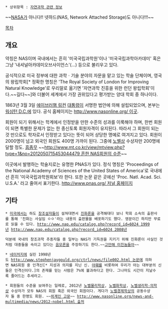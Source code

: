  * 상위항목 : [[자연과학 관련 정보]]

~~[[NASA]]가 아니다!! 넷하드(NAS, Network Attached Storage)도 아니다!!!~~ 

[[목차]]

== 개요 ==
약칭은 NAS이며 국내에서는 흔히 '미국국립과학원'이나 '미국국립과학아카데미' 혹은 그냥 '내셔널아카데미오브사이언스'(...) 등으로 불리우고 있다.

공식적으로 미국 정부에 대한 과학ㆍ기술 분야의 자문을 맡고 있는 학술 단체이며, 영국의 왕립학회[* 정확한 명칭은 'The Royal Society of London for Improving Natural Knowledge'로 우리말로 옮기면 '자연과학 진흥을 위한 런던 왕립학회'이다.~~길다~~]와 더불어 세계에서 가장 권위있다고 평가받는 양대 학회 중 하나이다.

1863년 3월 3일 [[에이브러햄 링컨]] [[대통령]]이 서명한 법안에 의해 설립되었으며, 본부는 [[워싱턴 D.C.]]에 있다. 공식 홈페이지는 [[http://www.nasonline.org/ 이곳]].

회원이 되기 위해서는 학계에서 인정받을 만한 수준의 성과를 이룩해야 하며, 한번 회원이 되면 특별한 문제가 없는 한 종신토록 회원자격이 유지된다. 따라서 그 회원이 되는 것 만으로도 학자로서 인정받고 있다는 뜻이 되어 상당한 명예로 여겨지고 있다. 회원이 2000명이 넘고 외국인 회원도 400명 가까이 된다. 그중에 [[노벨상]] 수상자만 200명에 달할 정도. [[흠좀무]] ~~[[http://www.mt.co.kr/view/mtview.php?type=1&no=2012050715453044479 흔한 NAS회원의 수준]]~~

이곳에서 발행하는 학술지로는 유명한 PNAS가 있다. 정식 명칭은 'Proceedings of the National Academy of Sciences of the United States of America'로 국내에선 흔히 '미국국립과학원회보'라 한다. 또한 논문 같은 곳에선 'Proc. Natl. Acad. Sci. U.S.A.' 라고 줄여서 표기한다. [[http://www.pnas.org/ 저널 홈페이지]]

== 기타 ==

 * [[미국]]에서는 하도 [[창조설]]자들이 설쳐대면서 [[진화론]]을 공격해대다 보니 학회 소속의 출판사를 통해 '진화는 사실임 ㅇㅇ'라는 내용의 출판물을 배포하기도 했다. 영문이긴 하지만 무료로 읽을 수 있다. [[http://www.nap.edu/catalog.php?record_id=6024 1999년]] [[http://www.nap.edu/catalog.php?record_id=6024 2008년]]

 덕분에 국내의 창조과학 추종자들 중 일부는 NAS가 기득권을 지키기 위해 진화론이 사실인 것처럼 대중들을 속이고 있다는 [[음모론]]을 주장하기도 한다.~~[[고만해 미친놈들아]]~~

 * [[네이처]]지에 실린 1998년도 [[http://www.stephenjaygould.org/ctrl/news/file002.html 논문]]에 의하면 NAS회원 중 인격신[* 지성과 의지를 지닌 신. [[야훼]]를 비롯하여 우리가 아는 대부분의 신들은 인격신이다.]의 존재를 믿는 사람은 7%에 불과하다고 한다. 그나마도 시간이 지날수록 줄어드는 추세라고.

 * 회원들의 수준을 보여주는 일례로, 2012년 [[노벨물리학상]], [[노벨화학상]], [[노벨생리학·의학상]] 수상자가 모두 NAS의 회원 혹은 외국인 회원이다. 게다가 [[노벨경제학상]]의 공동수상자 둘 중 한명도 회원. ~~[[외계인 고문]]~~ [[http://www.nasonline.org/news-and-multimedia/news/2012-nobel.html 출처]]
